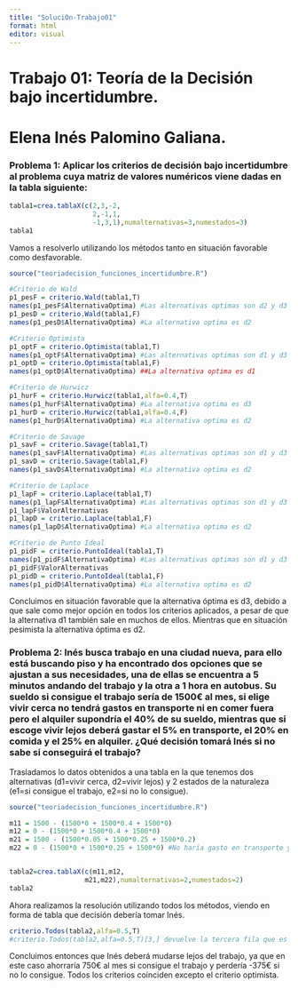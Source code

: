 ---
title: "SoluciOn-Trabajo01"
format: html
editor: visual
---

# Trabajo 01: Teoría de la Decisión bajo incertidumbre.

# Elena Inés Palomino Galiana.

### Problema 1: Aplicar los criterios de decisión bajo incertidumbre al problema cuya matriz de valores numéricos viene dadas en la tabla siguiente:

```{r}
tabla1=crea.tablaX(c(2,3,-2,
                     2,-1,1,
                     -1,3,1),numalternativas=3,numestados=3)
tabla1
```

Vamos a resolverlo utilizando los métodos tanto en situación favorable como desfavorable.

```{r}
source("teoriadecision_funciones_incertidumbre.R")

#Criterio de Wald
p1_pesF = criterio.Wald(tabla1,T)
names(p1_pesF$AlternativaOptima) #Las alternativas optimas son d2 y d3
p1_pesD = criterio.Wald(tabla1,F)
names(p1_pesD$AlternativaOptima) #La alternativa optima es d2

#Criterio Optimista
p1_optF = criterio.Optimista(tabla1,T)
names(p1_optF$AlternativaOptima) #Las alternativas optimas son d1 y d3
p1_optD = criterio.Optimista(tabla1,F)
names(p1_optD$AlternativaOptima) ##La alternativa optima es d1

#Criterio de Hurwicz
p1_hurF = criterio.Hurwicz(tabla1,alfa=0.4,T)
names(p1_hurF$AlternativaOptima) #La alternativa optima es d3
p1_hurD = criterio.Hurwicz(tabla1,alfa=0.4,F)
names(p1_hurD$AlternativaOptima) #La alternativa optima es d2

#Criterio de Savage
p1_savF = criterio.Savage(tabla1,T)
names(p1_savF$AlternativaOptima) #Las alternativas optimas son d1 y d3
p1_savD = criterio.Savage(tabla1,F)
names(p1_savD$AlternativaOptima) #La alternativa optima es d2

#Criterio de Laplace
p1_lapF = criterio.Laplace(tabla1,T)
names(p1_lapF$AlternativaOptima) #Las alternativas optimas son d1 y d3
p1_lapF$ValorAlternativas
p1_lapD = criterio.Laplace(tabla1,F)
names(p1_lapD$AlternativaOptima) #La alternativa optima es d2

#Criterio de Punto Ideal
p1_pidF = criterio.PuntoIdeal(tabla1,T)
names(p1_pidF$AlternativaOptima) #Las alternativas optimas son d1 y d3
p1_pidF$ValorAlternativas
p1_pidD = criterio.PuntoIdeal(tabla1,F)
names(p1_pidD$AlternativaOptima) #La alternativa optima es d2

```
Concluimos en situación favorable que la alternativa óptima es d3, debido a que sale como mejor opción en todos los criterios aplicados, a pesar de que la alternativa d1 también sale en muchos de ellos. Mientras que en situación pesimista la alternativa óptima es d2.

### Problema 2: Inés busca trabajo en una ciudad nueva, para ello está buscando piso y ha encontrado dos opciones que se ajustan a sus necesidades, una de ellas se encuentra a 5 minutos andando del trabajo y la otra a 1 hora en autobus. Su sueldo si consigue el trabajo sería de 1500€ al mes, si elige vivir cerca no tendrá gastos en transporte ni en comer fuera pero el alquiler supondría el 40% de su sueldo, mientras que si escoge vivir lejos deberá gastar el 5% en transporte, el 20% en comida y el 25% en alquiler. ¿Qué decisión tomará Inés si no sabe si conseguirá el trabajo?

Trasladamos lo datos obtenidos a una tabla en la que tenemos dos alternativas (d1=vivir cerca, d2=vivir lejos) y 2 estados de la naturaleza (e1=si consigue el trabajo, e2=si no lo consigue).

```{r}
source("teoriadecision_funciones_incertidumbre.R")

m11 = 1500 - (1500*0 + 1500*0.4 + 1500*0)
m12 = 0 - (1500*0 + 1500*0.4 + 1500*0)
m21 = 1500 - (1500*0.05 + 1500*0.25 + 1500*0.2)
m22 = 0 - (1500*0 + 1500*0.25 + 1500*0) #No haría gasto en transporte y comida porque no va a tener que desplazarse si no consigue el empleo.


tabla2=crea.tablaX(c(m11,m12,
                   m21,m22),numalternativas=2,numestados=2)
tabla2
```
Ahora realizamos la resolución utilizando todos los métodos, viendo en forma de tabla que decisión debería tomar Inés.

```{r}
criterio.Todos(tabla2,alfa=0.5,T)
#criterio.Todos(tabla2,alfa=0.5,T)[3,] devuelve la tercera fila que es la de las decisiones según cada criterio
```
Concluimos entonces que Inés deberá mudarse lejos del trabajo, ya que en este caso ahorraría 750€ al mes si consigue el trabajo y perdería -375€ si no lo consigue. Todos los criterios coinciden excepto el criterio optimista.
